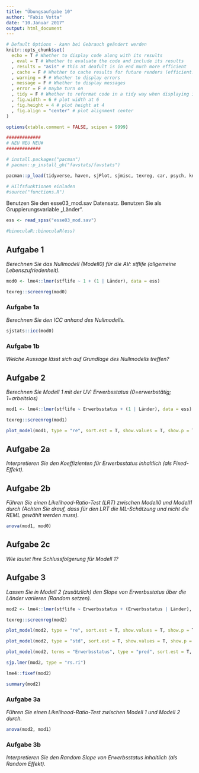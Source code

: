 ```yaml
---
title: "Übungsaufgabe 10"
author: "Fabio Votta"
date: "10.Januar 2017"
output: html_document
---
```


```r
# Default Options - kann bei Gebrauch geändert werden
knitr::opts_chunk$set(
  echo = T # Whether to display code along with its results
  , eval = T # Whether to evaluate the code and include its results
  , results = "asis" # this at deafult is in end much more efficient
  , cache = F # Whether to cache results for future renders (efficient!)
  , warning = F # Whether to display errors
  , message = F # Whether to display messages
  , error = F # maybe turn on
  , tidy = F # Whether to reformat code in a tidy way when displaying it
  , fig.width = 6 # plot width at 6
  , fig.height = 4 # plot height at 4
  , fig.align = "center" # plot alignment center
)

options(xtable.comment = FALSE, scipen = 9999)

```

```r
#############
# NEU NEU NEU#
#############

# install.packages("pacman")
# pacman::p_install_gh("favstats/favstats")

pacman::p_load(tidyverse, haven, sjPlot, sjmisc, texreg, car, psych, knitr, labelled, broom, magrittr, BaylorEdPsych, lmtest)

# Hilfsfunktionen einladen
#source("functions.R")
```

Benutzen Sie den esse03_mod.sav Datensatz. Benutzen Sie als Gruppierungsvariable „Länder“.

```r
ess <- read_spss("esse03_mod.sav")

#binoculaR::binoculaR(ess)
```

## Aufgabe 1

*Berechnen Sie das Nullmodell (Modell0) für die AV: stflife (allgemeine Lebenszufriedenheit).*


```r

mod0 <- lme4::lmer(stflife ~ 1 + (1 | Länder), data = ess)

texreg::screenreg(mod0)


```


### Aufgabe 1a

*Berechnen Sie den ICC anhand des Nullmodells.* 

```r
sjstats::icc(mod0)
```



### Aufgabe 1b

*Welche Aussage lässt sich auf Grundlage des Nullmodells treffen?* 



## Aufgabe 2

*Berechnen Sie Modell 1 mit der UV: Erwerbsstatus (0=erwerbstätig; 1=arbeitslos)*

```r

mod1 <- lme4::lmer(stflife ~ Erwerbsstatus + (1 | Länder), data = ess)

texreg::screenreg(mod1)

plot_model(mod1, type = "re", sort.est = T, show.values = T, show.p = T, value.offset = 0.4)
```



## Aufgabe 2a

*Interpretieren Sie den Koeffizienten für Erwerbsstatus inhaltlich (als Fixed-Effekt).*

## Aufgabe 2b

*Führen Sie einen Likelihood-Ratio-Test (LRT) zwischen Modell0 und Modell1 durch (Achten Sie drauf, dass für den LRT die ML-Schätzung und nicht die REML gewählt werden muss).*

```r
anova(mod1, mod0)
```



## Aufgabe 2c

*Wie lautet Ihre Schlussfolgerung für Modell 1?*

## Aufgabe 3

*Lassen Sie in Modell 2 (zusätzlich) den Slope von Erwerbsstatus über die Länder variieren (Random setzen).*

```r

mod2 <- lme4::lmer(stflife ~ Erwerbsstatus + (Erwerbsstatus | Länder), data = ess)

texreg::screenreg(mod2)

plot_model(mod2, type = "re", sort.est = T, show.values = T, show.p = T, value.offset = 0.4)

plot_model(mod2, type = "std", sort.est = T, show.values = T, show.p = T)

plot_model(mod2, terms = "Erwerbsstatus", type = "pred", sort.est = T, show.values = T, show.p = T)

sjp.lmer(mod2, type = "rs.ri")

lme4::fixef(mod2)

summary(mod2)
```


### Aufgabe 3a

*Führen Sie einen Likelihood-Ratio-Test zwischen Modell 1 und Modell 2 durch.*

```r
anova(mod2, mod1)
```




### Aufgabe 3b

*Interpretieren Sie den Random Slope von Erwerbsstatus inhaltlich (als Random Effekt).*


